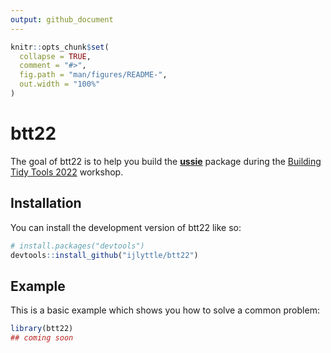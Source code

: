 ```yaml
---
output: github_document
---
```


<!-- README.md is generated from README.Rmd. Please edit that file -->

```r
knitr::opts_chunk$set(
  collapse = TRUE,
  comment = "#>",
  fig.path = "man/figures/README-",
  out.width = "100%"
)
```

# btt22

<!-- badges: start -->
<!-- badges: end -->

The goal of btt22 is to help you build the [**ussie**](https://github.com/ijlyttle/ussie) package during the [Building Tidy Tools 2022](https://github.com/rstudio-conf-2022/build-tidy-tools) workshop.

## Installation

You can install the development version of btt22 like so:

``` r
# install.packages("devtools")
devtools::install_github("ijlyttle/btt22")
```

## Example

This is a basic example which shows you how to solve a common problem:

```r
library(btt22)
## coming soon
```

